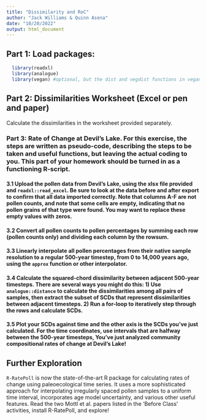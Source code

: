```yaml
---
title: "Dissimilarity and RoC"
author: "Jack Williams & Quinn Asena"
date: "10/20/2022"
output: html_document
---
```

## Part 1:  Load packages:  
```r
  library(readxl)
  library(analogue)
  library(vegan) #optional, but the dist and vegdist functions in vegan are powerful
```


## Part 2: Dissimilarities Worksheet (Excel or pen and paper)
Calculate the dissimilarities in the worksheet provided separately.

### Part 3:  Rate of Change at Devil's Lake.  For this exercise, the steps are written as pseudo-code, describing the steps to be taken and useful functions, but leaving the actual coding to you.  This part of your homework should be turned in as a functioning R-script.

#### 3.1 Upload the pollen data from Devil's Lake, using the xlsx file provided and `readxl::read_excel`.  Be sure to look at the data before and after export to confirm that all data imported correctly. Note that columns A-F are not pollen counts, and note that some cells are empty, indicating that no pollen grains of that type were found.  You may want to replace these empty values with zeros.

#### 3.2 Convert all pollen counts to pollen percentages by summing each row (pollen counts only) and dividing each column by the rowsum.

#### 3.3 Linearly interpolate all pollen percentages from their native sample resolution to a regular 500-year timestep, from 0 to 14,000 years ago, using the `approx` function or other interpolator.

#### 3.4 Calculate the squared-chord dissimilarity between adjacent 500-year timesteps.  There are several ways you might do this:  1) Use `analogue::distance` to calculate the dissimilarities among all pairs of samples, then extract the subset of SCDs that represent dissimilarities between adjacent timesteps.  2) Run a for-loop to iteratively step through the rows and calculate SCDs.

#### 3.5 Plot your SCDs against time and the other axis is the SCDs you've just calculated.  For the time coordinates, use intervals that are halfway between the 500-year timesteps,  You've just analyzed community compositional rates of change at Devil's Lake!  

## Further Exploration
`R-RatePoll` is now the state-of-the-art R package for calculating rates of change using paleoecological time series.  It uses a more sophisticated approach for interpolating irregularly spaced pollen samples to a uniform time interval, incorporates age model uncertainty, and various other useful features.  Read the two Mottl et al. papers listed in the 'Before Class' activities, install R-RatePoll, and explore!
